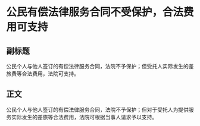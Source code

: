 # 公民有偿法律服务合同不受保护，合法费用可支持
## 副标题
公民个人与他人签订的有偿法律服务合同，法院不予保护；但受托人实际发生的差旅费等合法费用，法院可支持。
## 正文
公民个人与他人签订的有偿法律服务合同，法院不予保护；但对于受托人为提供服务实际发生的差旅等合法费用，法院可根据当事人请求予以支持。